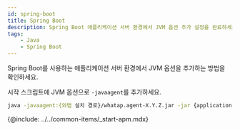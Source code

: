 ```yaml
---
id: spring-boot
title: Spring Boot
description: Spring Boot 애플리케이션 서버 환경에서 JVM 옵션 추가 설정을 완료하세요.
tags:
    - Java
    - Spring Boot
---
```


Spring Boot를 사용하는 애플리케이션 서버 환경에서 JVM 옵션을 추가하는 방법을 확인하세요. 

시작 스크립트에 JVM 옵션으로 `-javaagent`를 추가하세요.

```bash
java -javaagent:{와탭 설치 경로}/whatap.agent-X.Y.Z.jar -jar {application.jar}
```

{@include: ../../common-items/_start-apm.mdx}  